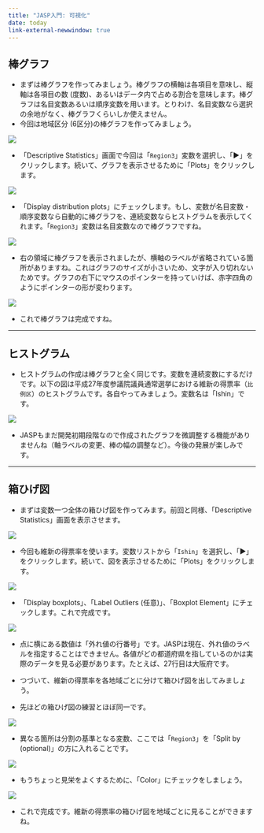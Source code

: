 ```yaml
---
title: "JASP入門: 可視化"
date: today
link-external-newwindow: true
---
```


## 棒グラフ

* まずは棒グラフを作ってみましょう。棒グラフの横軸は各項目を意味し、縦軸は各項目の数 (度数)、あるいはデータ内で占める割合を意味します。棒グラフは名目変数あるいは順序変数を用います。とりわけ、名目変数なら選択の余地がなく、棒グラフくらいしか使えません。
* 今回は地域区分 (6区分)の棒グラフを作ってみましょう。

![](Figs/JASP05_01.png)

* 「Descriptive Statistics」画面で今回は「`Region3`」変数を選択し、「▶」をクリックします。続いて、グラフを表示させるために「Plots」をクリックします。

![](Figs/JASP05_02.png)

* 「Display distribution plots」にチェックします。もし、変数が名目変数・順序変数なら自動的に棒グラフを、連続変数ならヒストグラムを表示してくれます。「`Region3`」変数は名目変数なので棒グラフですね。

![](Figs/JASP05_03.png)

* 右の領域に棒グラフを表示されましたが、横軸のラベルが省略されている箇所がありますね。これはグラフのサイズが小さいため、文字が入り切れないためです。グラフの右下にマウスのポインターを持っていけば、赤字四角のようにポインターの形が変わります。

![](Figs/JASP05_04.png)

* これで棒グラフは完成ですね。

---

## ヒストグラム

* ヒストグラムの作成は棒グラフと全く同じです。変数を連続変数にするだけです。以下の図は平成27年度参議院議員通常選挙における維新の得票率（`比例区`）のヒストグラムです。各自やってみましょう。変数名は「Ishin」です。

![](Figs/JASP05_05.png)

* JASPもまだ開発初期段階なので作成されたグラフを微調整する機能がありませんね（軸ラベルの変更、棒の幅の調整など）。今後の発展が楽しみです。

---

## 箱ひげ図

* まずは変数一つ全体の箱ひげ図を作ってみます。前回と同様、「Descriptive Statistics」画面を表示させます。

![](Figs/JASP05_06.png)

* 今回も維新の得票率を使います。変数リストから「`Ishin`」を選択し、「▶」をクリックします。続いて、図を表示させるために「Plots」をクリックします。

![](Figs/JASP05_07.png)

* 「Display boxplots」、「Label Outliers (任意)」、「Boxplot Element」にチェックします。これで完成です。

![](Figs/JASP05_08.png)

* 点に横にある数値は「外れ値の行番号」です。JASPは現在、外れ値のラベルを指定することはできません。各値がどの都道府県を指しているのかは実際のデータを見る必要があります。たとえば、27行目は大阪府です。
 
* つづいて、維新の得票率を各地域ごとに分けて箱ひげ図を出してみましょう。
* 先ほどの箱ひげ図の練習とほぼ同一です。

![](Figs/JASP05_09.png)

* 異なる箇所は分割の基準となる変数、ここでは「`Region3`」を「Split by (optional)」の方に入れることです。

![](Figs/JASP05_10.png)

* もうちょっと見栄をよくするために、「Color」にチェックをしましょう。

![](Figs/JASP05_11.png)

* これで完成です。維新の得票率の箱ひげ図を地域ごとに見ることができますね。

